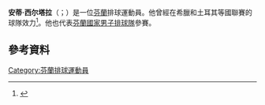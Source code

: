 '''安蒂·西尔塔拉'''（{{lang-fi|Antti Siltala}}；{{bd|1984年|3月14日}}）是一位[[芬蘭|芬蘭]]排球運動員。他曾經在希臘和土耳其等國聯賽的球隊效力<ref>{{Cite web |url=http://www.lentopalloliitto.fi/?x814898=2220386 |title=存档副本 |access-date=2015-07-17 |archive-date=2017-09-14 |archive-url=https://web.archive.org/web/20170914034249/http://www.lentopalloliitto.fi/?x814898=2220386 |dead-url=no }}</ref>。他也代表[[芬蘭國家男子排球隊|芬蘭國家男子排球隊]]參賽。
==參考資料== 
{{reflist}}
[[Category:芬蘭排球運動員|Category:芬蘭排球運動員]]
